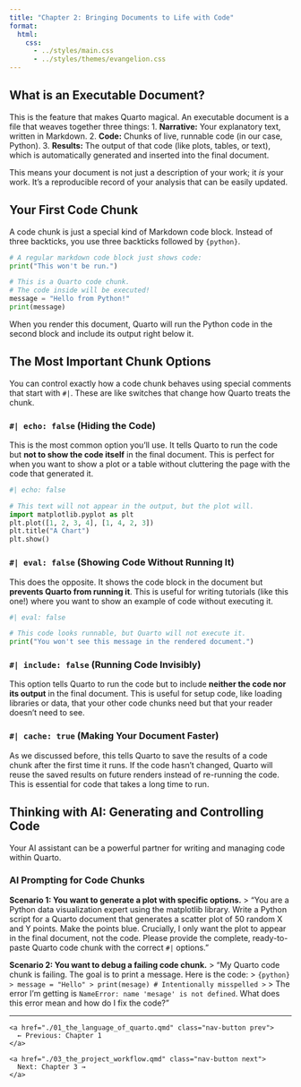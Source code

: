 ```yaml
---
title: "Chapter 2: Bringing Documents to Life with Code"
format:
  html:
    css:
      - ../styles/main.css
      - ../styles/themes/evangelion.css
---
```


## What is an Executable Document?

This is the feature that makes Quarto magical. An executable document is a file that weaves together three things:
1.  **Narrative:** Your explanatory text, written in Markdown.
2.  **Code:** Chunks of live, runnable code (in our case, Python).
3.  **Results:** The output of that code (like plots, tables, or text), which is automatically generated and inserted into the final document.

This means your document is not just a description of your work; it *is* your work. It's a reproducible record of your analysis that can be easily updated.

## Your First Code Chunk

A code chunk is just a special kind of Markdown code block. Instead of three backticks, you use three backticks followed by `{python}`.

```python
# A regular markdown code block just shows code:
print("This won't be run.")
```

```python
# This is a Quarto code chunk.
# The code inside will be executed!
message = "Hello from Python!"
print(message)
```

When you render this document, Quarto will run the Python code in the second block and include its output right below it.

## The Most Important Chunk Options

You can control exactly how a code chunk behaves using special comments that start with `#|`. These are like switches that change how Quarto treats the chunk.

### `#| echo: false` (Hiding the Code)
This is the most common option you'll use. It tells Quarto to run the code but **not to show the code itself** in the final document. This is perfect for when you want to show a plot or a table without cluttering the page with the code that generated it.

```python
#| echo: false

# This text will not appear in the output, but the plot will.
import matplotlib.pyplot as plt
plt.plot([1, 2, 3, 4], [1, 4, 2, 3])
plt.title("A Chart")
plt.show()
```

### `#| eval: false` (Showing Code Without Running It)
This does the opposite. It shows the code block in the document but **prevents Quarto from running it**. This is useful for writing tutorials (like this one!) where you want to show an example of code without executing it.

```python
#| eval: false

# This code looks runnable, but Quarto will not execute it.
print("You won't see this message in the rendered document.")
```

### `#| include: false` (Running Code Invisibly)
This option tells Quarto to run the code but to include **neither the code nor its output** in the final document. This is useful for setup code, like loading libraries or data, that your other code chunks need but that your reader doesn't need to see.

### `#| cache: true` (Making Your Document Faster)
As we discussed before, this tells Quarto to save the results of a code chunk after the first time it runs. If the code hasn't changed, Quarto will reuse the saved results on future renders instead of re-running the code. This is essential for code that takes a long time to run.

## Thinking with AI: Generating and Controlling Code

Your AI assistant can be a powerful partner for writing and managing code within Quarto.

::: {.callout-tip}
### AI Prompting for Code Chunks

**Scenario 1: You want to generate a plot with specific options.**
> "You are a Python data visualization expert using the matplotlib library. Write a Python script for a Quarto document that generates a scatter plot of 50 random X and Y points. Make the points blue. Crucially, I only want the plot to appear in the final document, not the code. Please provide the complete, ready-to-paste Quarto code chunk with the correct `#|` options."

**Scenario 2: You want to debug a failing code chunk.**
> "My Quarto code chunk is failing. The goal is to print a message. Here is the code:
> ```{python}
> message = "Hello"
> print(mesage) # Intentionally misspelled
> ```
> The error I'm getting is `NameError: name 'mesage' is not defined`. What does this error mean and how do I fix the code?"
:::

---

::: {.navigation}
<div class="nav-buttons">
  <div class="nav-left">
    <a href="./01_the_language_of_quarto.qmd" class="nav-button prev">
      ← Previous: Chapter 1
    </a>
  </div>
  <div class="nav-right">
    <a href="./03_the_project_workflow.qmd" class="nav-button next">
      Next: Chapter 3 →
    </a>
  </div>
</div>
::: 